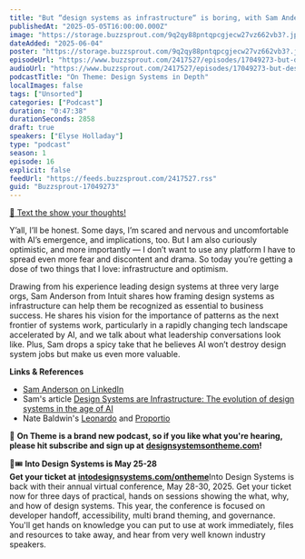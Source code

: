 ```yaml
---
title: "But “design systems as infrastructure“ is boring, with Sam Anderson — #16"
publishedAt: "2025-05-05T16:00:00.000Z"
image: "https://storage.buzzsprout.com/9q2qy88pntqpcgjecw27vz662vb3?.jpg"
dateAdded: "2025-06-04"
poster: "https://storage.buzzsprout.com/9q2qy88pntqpcgjecw27vz662vb3?.jpg"
episodeUrl: "https://www.buzzsprout.com/2417527/episodes/17049273-but-design-systems-as-infrastructure-is-boring-with-sam-anderson-16.mp3"
audioUrl: "https://www.buzzsprout.com/2417527/episodes/17049273-but-design-systems-as-infrastructure-is-boring-with-sam-anderson-16.mp3"
podcastTitle: "On Theme: Design Systems in Depth"
localImages: false
tags: ["Unsorted"]
categories: ["Podcast"]
duration: "0:47:38"
durationSeconds: 2858
draft: true
speakers: ["Elyse Holladay"]
type: "podcast"
season: 1
episode: 16
explicit: false
feedUrl: "https://feeds.buzzsprout.com/2417527.rss"
guid: "Buzzsprout-17049273"
---
```

[📲 Text the show your thoughts!](https://www.buzzsprout.com/twilio/text_messages/2417527/open_sms)

Y’all, I’ll be honest. Some days, I’m scared and nervous and uncomfortable with AI’s emergence, and implications, too. But I am also curiously optimistic, and more importantly — I don’t want to use any platform I have to spread even more fear and discontent and drama. So today you’re getting a dose of two things that I love: infrastructure and optimism.

Drawing from his experience leading design systems at three very large orgs, Sam Anderson from Intuit shares how framing design systems as infrastructure can help them be recognized as essential to business success. He shares his vision for the importance of patterns as the next frontier of systems work, particularly in a rapidly changing tech landscape accelerated by AI, and we talk about what leadership conversations look like. Plus, Sam drops a spicy take that he believes AI won’t destroy design system jobs but make us even more valuable.

**Links & References**

-   [Sam Anderson on LinkedIn](https://www.linkedin.com/in/sam-design?utm_source=share&utm_campaign=share_via&utm_content=profile&utm_medium=ios_app)
-   Sam's article [Design Systems are Infrastructure: The evolution of design systems in the age of AI](https://www.linkedin.com/pulse/design-systems-infrastructure-evolution-age-ai-sam-anderson-w29bc/)
-   Nate Baldwin's [Leonardo](https://medium.com/@NateBaldwin/leonardo-an-open-source-contrast-based-color-generator-92d61b6521d2) and [Proportio](https://medium.com/design-bootcamp/proportional-design-systems-with-proportio-app-2dd1d27f7206)

💖 **On Theme is a brand new podcast, so if you like what you're hearing, please hit subscribe and sign up at** [**designsystemsontheme.com**](http://designsystemsontheme.com/)**!**

🎨🎟️ **Into Design Systems is May 25-28  
Get your ticket at** [**intodesignsystems.com/ontheme**](http://intodesignsystems.com/ontheme)Into Design Systems is back with their annual virtual conference, May 28-30, 2025. Get your ticket now for three days of practical, hands on sessions showing the what, why, and how of design systems. This year, the conference is focused on developer handoff, accessibility, multi brand theming, and governance. You'll get hands on knowledge you can put to use at work immediately, files and resources to take away, and hear from very well known industry speakers.
